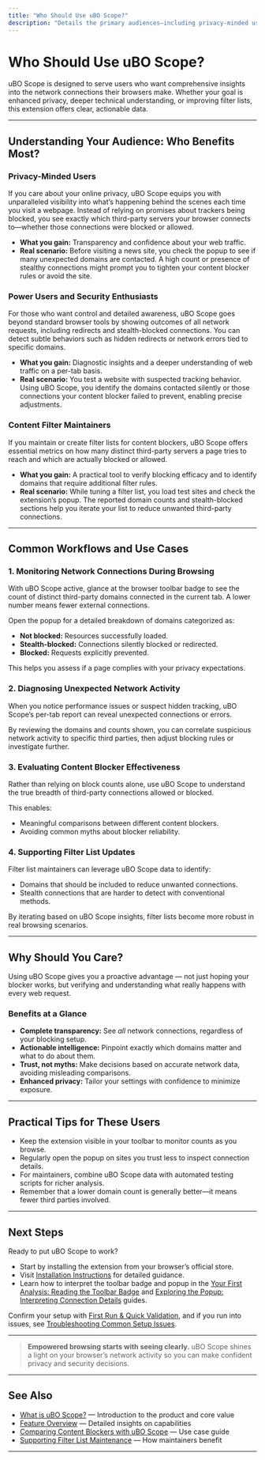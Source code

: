```yaml
---
title: "Who Should Use uBO Scope?"
description: "Details the primary audiences—including privacy-minded users, power users, and content filter maintainers—explaining how each benefits from the extension, along with common real-world scenarios and workflows where uBO Scope provides actionable insight."
---
```


# Who Should Use uBO Scope?

uBO Scope is designed to serve users who want comprehensive insights into the network connections their browsers make. Whether your goal is enhanced privacy, deeper technical understanding, or improving filter lists, this extension offers clear, actionable data.

---

## Understanding Your Audience: Who Benefits Most?

### Privacy-Minded Users

If you care about your online privacy, uBO Scope equips you with unparalleled visibility into what’s happening behind the scenes each time you visit a webpage. Instead of relying on promises about trackers being blocked, you see exactly which third-party servers your browser connects to—whether those connections were blocked or allowed.

- **What you gain:** Transparency and confidence about your web traffic.
- **Real scenario:** Before visiting a news site, you check the popup to see if many unexpected domains are contacted. A high count or presence of stealthy connections might prompt you to tighten your content blocker rules or avoid the site.

### Power Users and Security Enthusiasts

For those who want control and detailed awareness, uBO Scope goes beyond standard browser tools by showing outcomes of all network requests, including redirects and stealth-blocked connections. You can detect subtle behaviors such as hidden redirects or network errors tied to specific domains.

- **What you gain:** Diagnostic insights and a deeper understanding of web traffic on a per-tab basis.
- **Real scenario:** You test a website with suspected tracking behavior. Using uBO Scope, you identify the domains contacted silently or those connections your content blocker failed to prevent, enabling precise adjustments.

### Content Filter Maintainers

If you maintain or create filter lists for content blockers, uBO Scope offers essential metrics on how many distinct third-party servers a page tries to reach and which are actually blocked or allowed.

- **What you gain:** A practical tool to verify blocking efficacy and to identify domains that require additional filter rules.
- **Real scenario:** While tuning a filter list, you load test sites and check the extension’s popup. The reported domain counts and stealth-blocked sections help you iterate your list to reduce unwanted third-party connections.

---

## Common Workflows and Use Cases

### 1. Monitoring Network Connections During Browsing

With uBO Scope active, glance at the browser toolbar badge to see the count of distinct third-party domains connected in the current tab. A lower number means fewer external connections.

Open the popup for a detailed breakdown of domains categorized as:
- **Not blocked:** Resources successfully loaded.
- **Stealth-blocked:** Connections silently blocked or redirected.
- **Blocked:** Requests explicitly prevented.

This helps you assess if a page complies with your privacy expectations.

### 2. Diagnosing Unexpected Network Activity

When you notice performance issues or suspect hidden tracking, uBO Scope’s per-tab report can reveal unexpected connections or errors.

By reviewing the domains and counts shown, you can correlate suspicious network activity to specific third parties, then adjust blocking rules or investigate further.

### 3. Evaluating Content Blocker Effectiveness

Rather than relying on block counts alone, use uBO Scope to understand the true breadth of third-party connections allowed or blocked.

This enables:
- Meaningful comparisons between different content blockers.
- Avoiding common myths about blocker reliability.

### 4. Supporting Filter List Updates

Filter list maintainers can leverage uBO Scope data to identify:
- Domains that should be included to reduce unwanted connections.
- Stealth connections that are harder to detect with conventional methods.

By iterating based on uBO Scope insights, filter lists become more robust in real browsing scenarios.

---

## Why Should You Care?

Using uBO Scope gives you a proactive advantage — not just hoping your blocker works, but verifying and understanding what really happens with every web request.

### Benefits at a Glance

- **Complete transparency:** See *all* network connections, regardless of your blocking setup.
- **Actionable intelligence:** Pinpoint exactly which domains matter and what to do about them.
- **Trust, not myths:** Make decisions based on accurate network data, avoiding misleading comparisons.
- **Enhanced privacy:** Tailor your settings with confidence to minimize exposure.

---

## Practical Tips for These Users

- Keep the extension visible in your toolbar to monitor counts as you browse.
- Regularly open the popup on sites you trust less to inspect connection details.
- For maintainers, combine uBO Scope data with automated testing scripts for richer analysis.
- Remember that a lower domain count is generally better—it means fewer third parties involved.

---

## Next Steps

Ready to put uBO Scope to work?

- Start by installing the extension from your browser’s official store.
- Visit [Installation Instructions](/getting-started/setup-introduction/installation-instructions) for detailed guidance.
- Learn how to interpret the toolbar badge and popup in the [Your First Analysis: Reading the Toolbar Badge](/guides/getting-started/first-look-badge) and [Exploring the Popup: Interpreting Connection Details](/guides/getting-started/popup-intro) guides.

Confirm your setup with [First Run & Quick Validation](/getting-started/setup-introduction/first-run-quick-validation), and if you run into issues, see [Troubleshooting Common Setup Issues](/getting-started/setup-introduction/troubleshooting-common-issues).

---

> **Empowered browsing starts with seeing clearly.** uBO Scope shines a light on your browser’s network activity so you can make confident privacy and security decisions.


---

## See Also

- [What is uBO Scope?](/overview/introduction-and-value/what-is-ubo-scope) — Introduction to the product and core value
- [Feature Overview](/overview/architecture-and-core-concepts/feature-overview) — Detailed insights on capabilities
- [Comparing Content Blockers with uBO Scope](/guides/practical-use-cases/compare-content-blockers) — Use case guide
- [Supporting Filter List Maintenance](/guides/practical-use-cases/maintain-filter-lists) — How maintainers benefit

---